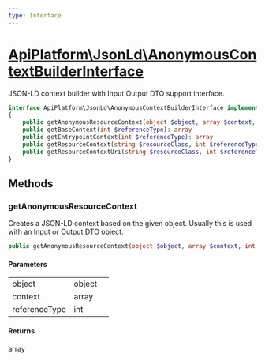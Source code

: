 ```yaml
---
type: Interface
---
```


# [ApiPlatform\JsonLd\AnonymousContextBuilderInterface](/docs/reference/JsonLd/AnonymousContextBuilderInterface)

JSON-LD context builder with Input Output DTO support interface.


```php
interface ApiPlatform\JsonLd\AnonymousContextBuilderInterface implements `<a href="/docs/reference/JsonLd/ContextBuilderInterface">ApiPlatform\JsonLd\ContextBuilderInterface</a>`
{
    public getAnonymousResourceContext(object $object, array $context, int $referenceType): array
    public getBaseContext(int $referenceType): array
    public getEntrypointContext(int $referenceType): array
    public getResourceContext(string $resourceClass, int $referenceType): array
    public getResourceContextUri(string $resourceClass, int $referenceType): string
}
```
## Methods

### getAnonymousResourceContext

Creates a JSON-LD context based on the given object.
Usually this is used with an Input or Output DTO object.

```php
public getAnonymousResourceContext(object $object, array $context, int $referenceType): array
```

#### Parameters

<table><tbody>
<tr><td>object</td><td>object</td><td></td></tr><tr><td>context</td><td>array</td><td></td></tr><tr><td>referenceType</td><td>int</td><td></td></tr>
</tbody>
</table>

#### Returns

array

